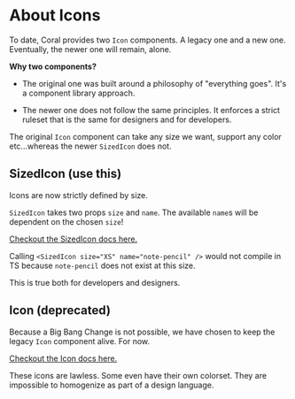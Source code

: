 
<Meta title="Components/Icon/About" />

# About Icons

To date, Coral provides two `Icon` components. A legacy one and a new one. Eventually, the newer one will remain, alone.

**Why two components?**

- The original one was built around a philosophy of "everything goes". It's a component library approach.

- The newer one does not follow the same principles. It enforces a strict ruleset that is the same for designers and for developers.

The original `Icon` component can take any size we want, support any color etc...whereas the newer `SizedIcon` does not.

## SizedIcon (use this)

Icons are now strictly defined by size.

`SizedIcon` takes two props `size` and `name`. The available `name`s will be dependent on the chosen `size`!

[Checkout the SizedIcon docs here.](/docs/components-icon-sizedicon--icon-xs)

<Canvas>
	<Story name="SizedIconExample">
		<StackHorizontal gap="XS">
			<SizedIcon size="S" name="note-pencil" />
			<SizedIcon size="M" name="note-pencil" />
			<SizedIcon size="L" name="note-pencil" />
		</StackHorizontal>
	</Story>
</Canvas>

Calling `<SizedIcon size="XS" name="note-pencil" />` would not compile in TS because `note-pencil` does not exist at this size.

This is true both for developers and designers.

## Icon (deprecated)

Because a Big Bang Change is not possible, we have chosen to keep the legacy `Icon` component alive. For now.

[Checkout the Icon docs here.](/docs/components-icon-icon-legacy--page)

<Canvas>
	<Story name="IconExample">
		<StackHorizontal gap="XS">
			<Icon name="talend-cross" style={{ width: '1.2rem', height: '1.2rem' }} />
			<Icon name="talend-cross" />
			<Icon name="talend-cross" style={{ width: '2.4rem', height: '2.4rem' }} />
		</StackHorizontal>
	</Story>
</Canvas>

These icons are lawless. Some even have their own colorset. They are impossible to homogenize as part of a design language.
